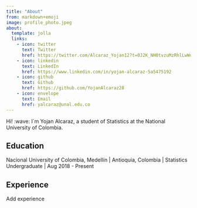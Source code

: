 ```yaml
---
title: "About"
from: markdown+emoji
image: profile_photo.jpeg
about:
  template: jolla
  links:
    - icon: twitter
      text: Twitter
      href: https://twitter.com/Alcaraz_Yojan12?t=0J2K_NH0tvzuMzRhlLwWqw&s=08
    - icon: linkedin
      text: LinkedIn
      href: https://www.linkedin.com/in/yojan-alcaraz-5a5475192
    - icon: github
      text: Github
      href: https://github.com/YojanAlcaraz28
    - icon: envelope
      text: Email
      href: yalcaraz@unal.edu.co
---
```


::: {#hero-heading}
Hi! :wave: I´m Yojan Alcaraz, a student of Statistics at the National University of Colombia.

## Education

Nacional University of Colombia, Medellín \| Antioquia, Colombia \| Statistics Undergraduate \| Aug 2018 - Present

## Experience

Add experience
:::
